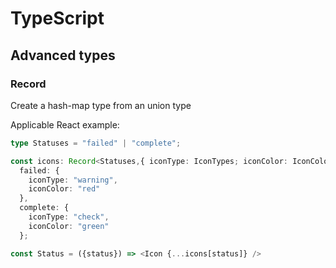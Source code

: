 # TypeScript

## Advanced types

### Record
Create a hash-map type from an union type

Applicable React example:
```TypeScript
type Statuses = "failed" | "complete";

const icons: Record<Statuses,{ iconType: IconTypes; iconColor: IconColors }> = {
  failed: {
    iconType: "warning",
    iconColor: "red"
  },
  complete: {
    iconType: "check",
    iconColor: "green"
  };

const Status = ({status}) => <Icon {...icons[status]} />
```

